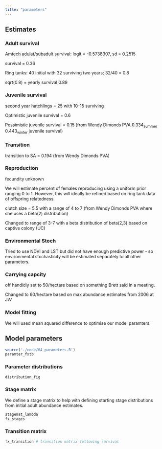 ```yaml
---
title: "parameters"
---
```


## Estimates

### Adult survival

Amtech adulat/subadult survival: logit = -0.5738307, sd = 0.2515

survival = 0.36

Ring tanks: 40 initial with 32 surviving two years; 32/40 = 0.8

sqrt(0.8) = yearly survival 0.89

### Juvenile survival

second year hatchlings = 25 with 10-15 surviving

Optimistic juvenile survival = 0.6

Pessimistic juvenile survival = 0.15 (from Wendy Dimonds PVA 0.334<sub>summer</sub> 0.443<sub>winter</sub> juvenile survival)

### Transition

transition to SA = 0.194 (from Wendy Dimonds PVA)

### Reproduction

fecundity unknown

We will estimate percent of females reproducing using a uniform prior ranging 0 to 1. However, this will ideally be refined based on ring tank data of offspring relatedness.

clutch size = 5.5 with a range of 4 to 7 (from Wendy Dimonds PVA where she uses a beta(2) distribution)

Changed to range of 3-7 with a beta distribution of beta(2,3) based on captive colony (UC)

### Environmental Stoch

Tried to use NDVI and LST but did not have enough predictive power - so envrionmental stochasticity will be estimated separately to all other parameters.

### Carrying capcity

off handidly set to 50/hectare based on something Brett said in a meeting.

Changed to 60/hectare based on max abundance estimates from 2006 at JW

### Model fitting

We will used mean squared difference to optimise our model paramters.

## Model parameters

```r
source('./code/04_parameters.R')
paramter_fxtb

```

### Parameter distributions

```r
distribution_fig
```

### Stage matrix

We define a stage matrix to help with defining starting stage distributions from initial adult abundance estimates.

```r
stagemat_lambda
fx_stages

```

### Transition matrix

```r
fx_transition # transition matrix following survival

```

